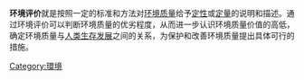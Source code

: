 {{unreferenced|time=2010-03-30T10:43:31+00:00}}
'''环境评价'''就是按照一定的标准和方法对[[环境质量|环境质量]]给予[[定性|定性]]或[[定量|定量]]的说明和描述。通过环境评价可以判断环境质量的优劣程度，从而进一步认识环境质量价值的高低，确定环境质量与[[人类生存发展|人类生存发展]]之间的关系，为保护和改善环境质量提出具体可行的措施。

[[Category:環境|Category:環境]]